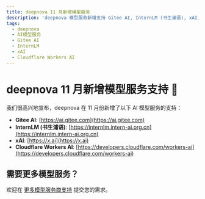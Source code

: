 ```yaml
---
title: deepnova 11 月新增模型服务
description: 'deepnova 模型服务新增支持 Gitee AI, InternLM (书生浦语), xAI, Cloudflare WorkersAI'
tags:
  - deepnova
  - AI模型服务
  - Gitee AI
  - InternLM
  - xAI
  - Cloudflare Workers AI
---
```


# deepnova 11 月新增模型服务支持 🎉

我们很高兴地宣布，deepnova 在 11 月份新增了以下 AI 模型服务的支持：

- **Gitee AI**: [https://ai.gitee.com](https://ai.gitee.com)
- **InternLM (书生浦语)**: [https://internlm.intern-ai.org.cn](https://internlm.intern-ai.org.cn)
- **xAI**: [https://x.ai](https://x.ai)
- **Cloudflare Workers AI**: [https://developers.cloudflare.com/workers-ai](https://developers.cloudflare.com/workers-ai)

## 需要更多模型服务？

欢迎在 [更多模型服务商支持](https://github.com/lobehub/lobe-chat/discussions/6157) 提交您的需求。
